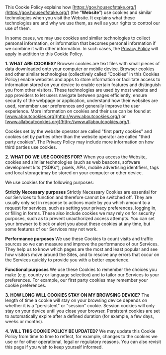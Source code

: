 This Cookie Policy explains how [https://gov.houseofstake.org/](https://gov.houseofstake.org/) (the “**Website**”) use cookies and similar technologies when you visit the Website. It explains what these technologies are and why we use them, as well as your rights to control our use of them.

In some cases, we may use cookies and similar technologies to collect personal information, or information that becomes personal information if we combine it with other information. In such cases, the [Privacy Policy](/privacy) will apply in addition to this Cookie Policy.

**1\. WHAT ARE COOKIES?**
Browser cookies are text files with small pieces of data downloaded onto your computer or mobile device. Browser cookies and other similar technologies (collectively called “Cookies” in this Cookies Policy) enable websites and apps to store information or facilitate access to information stored on your device to enable certain features and distinguish you from other visitors. These technologies are used by most website and app providers to let users navigate between pages efficiently, ensure security of the webpage or application, understand how their websites are used, remember user preferences and generally improve the user experience. More information on cookies and their use can be found at [www.aboutcookies.org](http://www.aboutcookies.org/) or [www.allaboutcookies.org](http://www.allaboutcookies.org/).

Cookies set by the website operator are called "first party cookies" and cookies set by parties other than the website operator are called "third party cookies”. The Privacy Policy may include more information on how third parties use cookies.

**2\. WHAT DO WE USE COOKIES FOR?**
When you access the Website, cookies and similar technologies (such as web beacons, software development kits (“SDKs”), pixels, APIs, mobile advertising identifiers, tags and local storage)may be stored on your computer or other device.

We use cookies for the following purposes:

**Strictly Necessary purposes**
Strictly Necessary Cookies are essential for our Services to function and therefore cannot be switched off. They are usually only set in response to actions made by you which amount to a request for services, such as setting your privacy preferences, logging in, or filling in forms. These also include cookies we may rely on for security purposes, such as to prevent unauthorized access attempts. You can set your browser to block or alert you about these cookies at any time, but some features of our Services may not work.

**Performance purposes**
We use these Cookies to count visits and traffic sources so we can measure and improve the performance of our Services. They help us to know which pages are the most and least popular and see how visitors move around the Sites, and to resolve any errors that occur on the Services quickly to provide you with a better experience.

**Functional purposes**
We use these Cookies to remember the choices you make (e.g. country or language selection) and to tailor our Services to your preferences. For example, our first party cookies may  remember your cookie preferences.

**3\. HOW LONG WILL COOKIES STAY ON MY BROWSING DEVICE?**
The length of time a cookie will stay on your browsing device depends on whether it is a "persistent" or "session" cookie. Session cookies will only stay on your device until you close your browser. Persistent cookies are set to automatically expire after a defined duration (for example, a few days, weeks or months).

**4\. WILL THIS COOKIE POLICY BE UPDATED?**
We may update this Cookie Policy from time to time to reflect, for example, changes to the cookies we use or for other operational, legal or regulatory reasons. You can also revisit this page if you wish to keep yourself informed.
